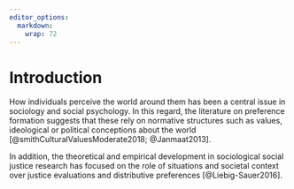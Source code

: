 ```yaml
---
editor_options:
  markdown:
    wrap: 72
---
```


# Introduction 

How individuals perceive the world around them has been a central issue in sociology and social psychology. In this regard, the literature on preference formation suggests that these rely on normative structures such as values, ideological or political conceptions about the world [@smithCulturalValuesModerate2018; @Janmaat2013]. 

In addition, the theoretical and empirical development in sociological social justice research has focused on the role of situations and societal context over justice evaluations and distributive preferences [@Liebig-Sauer2016]. 























